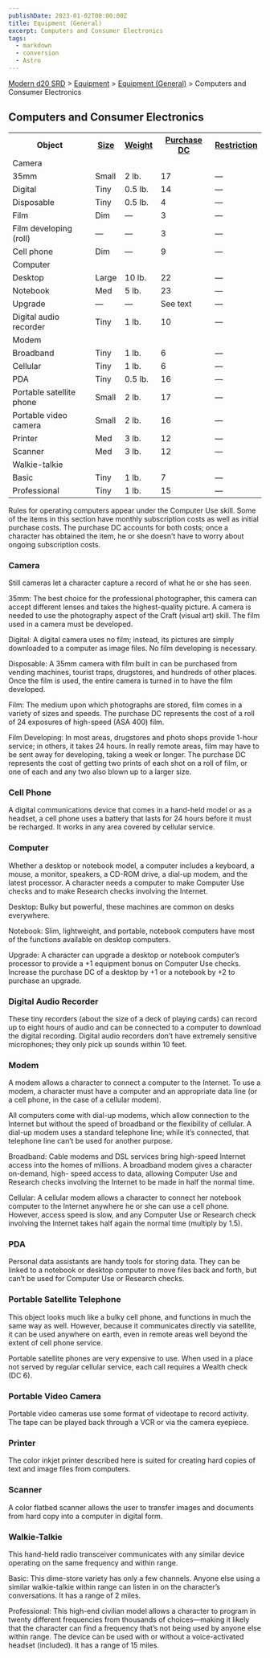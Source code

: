 ```yaml
---
publishDate: 2023-01-02T00:00:00Z
title: Equipment (General)
excerpt: Computers and Consumer Electronics
tags:
  - markdown
  - conversion
  - Astro
---
```


[Modern d20 SRD](/#modernD20) > [Equipment](modern-d20-srd-equipment-index) > [Equipment (General)](modern-d20-srd-equipment-equipment-general) > Computers and Consumer Electronics

## Computers and Consumer Electronics


<table> <tr> <th>Object</th> <th><a  href="modern-d20-srd-equipment-equipment-general">Size</a></th> <th><a  href="modern-d20-srd-equipment-equipment-general">Weight</a></th> <th><a  href="modern-d20-srd-equipment-equipment-general">Purchase DC</a></th> <th><a  href="modern-d20-srd-equipment-equipment-general">Restriction</a></th> </tr> <tr class="shaded"><td colspan="5">Camera</td></tr> <tr class="shaded2"><td> 35mm</td><td> Small</td><td> 2 lb.</td><td> 17</td><td> — </td></tr> <tr class="shaded2"><td> Digital</td><td> Tiny</td><td> 0.5 lb.</td><td> 14</td><td> — </td></tr> <tr class="shaded2"><td> Disposable</td><td> Tiny</td><td> 0.5 lb.</td><td> 4</td><td> — </td></tr> <tr class="shaded2"><td> Film</td><td> Dim</td><td> —</td><td> 3</td><td> — </td></tr> <tr class="shaded2"><td> Film developing (roll)</td><td> —</td><td> —</td><td> 3</td><td> — </td></tr> <tr><td> Cell phone</td><td> Dim</td><td> —</td><td> 9</td><td> — </td></tr> <tr class="shaded"><td colspan="5"> Computer </td></tr> <tr class="shaded2"><td> Desktop</td><td> Large</td><td> 10 lb.</td><td> 22</td><td> — </td></tr> <tr class="shaded2"><td> Notebook</td><td> Med</td><td> 5 lb.</td><td> 23</td><td> — </td></tr> <tr class="shaded2"><td> Upgrade</td><td> —</td><td> —</td><td> See text</td><td> — </td></tr> <tr><td> Digital audio recorder</td><td> Tiny</td><td> 1 lb.</td><td> 10</td><td> — </td></tr> <tr class="shaded"><td colspan="5"> Modem </td></tr> <tr class="shaded2"><td>Broadband</td><td> Tiny</td><td> 1 lb.</td><td> 6</td><td> — </td></tr> <tr class="shaded2"><td> Cellular</td><td> Tiny</td><td> 1 lb.</td><td> 6</td><td> — </td></tr> <tr><td> PDA</td><td> Tiny</td><td> 0.5 lb.</td><td> 16</td><td> — </td></tr> <tr><td> Portable satellite phone</td><td> Small</td><td> 2 lb.</td><td> 17</td><td> — </td></tr> <tr><td> Portable video camera</td><td> Small</td><td> 2 lb.</td><td> 16</td><td> — </td></tr> <tr><td> Printer</td><td> Med</td><td> 3 lb.</td><td> 12</td><td> — </td></tr> <tr><td> Scanner</td><td> Med</td><td> 3 lb.</td><td> 12</td><td> — </td></tr> <tr class="shaded"><td colspan="5"> Walkie-talkie </td></tr> <tr class="shaded2"><td> Basic</td><td> Tiny</td><td> 1 lb.</td><td> 7</td><td> — </td></tr> <tr class="shaded2"><td> Professional</td><td> Tiny</td><td> 1 lb.</td><td> 15</td><td> — </td></tr> </table>


Rules for operating computers appear under the Computer Use skill. Some of the
items in this section have monthly subscription costs as well as initial
purchase costs. The purchase DC accounts for both costs; once a character has
obtained the item, he or she doesn’t have to worry about ongoing subscription
costs.

### Camera

Still cameras let a character capture a record of what he or she has seen.

35mm: The best choice for the professional photographer, this camera can
accept different lenses and takes the highest-quality picture. A camera is
needed to use the photography aspect of the Craft (visual art) skill. The film
used in a camera must be developed.

Digital: A digital camera uses no film; instead, its pictures are simply
downloaded to a computer as image files. No film developing is necessary.

Disposable: A 35mm camera with film built in can be purchased from vending
machines, tourist traps, drugstores, and hundreds of other places. Once the
film is used, the entire camera is turned in to have the film developed.

Film: The medium upon which photographs are stored, film comes in a variety of
sizes and speeds. The purchase DC represents the cost of a roll of 24
exposures of high-speed (ASA 400) film.

Film Developing: In most areas, drugstores and photo shops provide 1-hour
service; in others, it takes 24 hours. In really remote areas, film may have
to be sent away for developing, taking a week or longer. The purchase DC
represents the cost of getting two prints of each shot on a roll of film, or
one of each and any two also blown up to a larger size.

### Cell Phone

A digital communications device that comes in a hand-held model or as a
headset, a cell phone uses a battery that lasts for 24 hours before it must be
recharged. It works in any area covered by cellular service.

### Computer

Whether a desktop or notebook model, a computer includes a keyboard, a mouse,
a monitor, speakers, a CD-ROM drive, a dial-up modem, and the latest
processor. A character needs a computer to make Computer Use checks and to
make Research checks involving the Internet.

Desktop: Bulky but powerful, these machines are common on desks everywhere.

Notebook: Slim, lightweight, and portable, notebook computers have most of the
functions available on desktop computers.

Upgrade: A character can upgrade a desktop or notebook computer’s processor to
provide a +1 equipment bonus on Computer Use checks. Increase the purchase DC
of a desktop by +1 or a notebook by +2 to purchase an upgrade.

### Digital Audio Recorder

These tiny recorders (about the size of a deck of playing cards) can record up
to eight hours of audio and can be connected to a computer to download the
digital recording. Digital audio recorders don’t have extremely sensitive
microphones; they only pick up sounds within 10 feet.

### Modem

A modem allows a character to connect a computer to the Internet. To use a
modem, a character must have a computer and an appropriate data line (or a
cell phone, in the case of a cellular modem).

All computers come with dial-up modems, which allow connection to the Internet
but without the speed of broadband or the flexibility of cellular. A dial-up
modem uses a standard telephone line; while it’s connected, that telephone
line can’t be used for another purpose.

Broadband: Cable modems and DSL services bring high-speed Internet access into
the homes of millions. A broadband modem gives a character on-demand, high-
speed access to data, allowing Computer Use and Research checks involving the
Internet to be made in half the normal time.

Cellular: A cellular modem allows a character to connect her notebook computer
to the Internet anywhere he or she can use a cell phone. However, access speed
is slow, and any Computer Use or Research check involving the Internet takes
half again the normal time (multiply by 1.5).

### PDA

Personal data assistants are handy tools for storing data. They can be linked
to a notebook or desktop computer to move files back and forth, but can’t be
used for Computer Use or Research checks.

### Portable Satellite Telephone

This object looks much like a bulky cell phone, and functions in much the same
way as well. However, because it communicates directly via satellite, it can
be used any­where on earth, even in remote areas well beyond the extent of
cell phone service.

Portable satellite phones are very expensive to use. When used in a place not
served by regular cellular service, each call requires a Wealth check (DC 6).

### Portable Video Camera

Portable video cameras use some format of videotape to record activity. The
tape can be played back through a VCR or via the camera eyepiece.

### Printer

The color inkjet printer described here is suited for creating hard copies of
text and image files from computers.

### Scanner

A color flatbed scanner allows the user to transfer images and documents from
hard copy into a computer in digital form.

### Walkie-Talkie

This hand-held radio transceiver communicates with any similar device
operating on the same frequency and within range.

Basic: This dime-store variety has only a few channels. Anyone else using a
similar walkie-talkie within range can listen in on the character’s
conversations. It has a range of 2 miles.

Professional: This high-end civilian model allows a character to program in
twenty different frequencies from thousands of choices—making it likely that
the character can find a frequency that’s not being used by anyone else within
range. The device can be used with or without a voice-activated headset
(included). It has a range of 15 miles.

